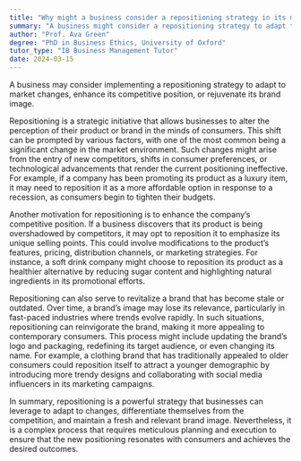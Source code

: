 ```yaml
---
title: "Why might a business consider a repositioning strategy in its marketing planning?"
summary: "A business might consider a repositioning strategy to adapt to market changes, improve its competitive position, or revitalise its brand image."
author: "Prof. Ava Green"
degree: "PhD in Business Ethics, University of Oxford"
tutor_type: "IB Business Management Tutor"
date: 2024-03-15
---
```


A business may consider implementing a repositioning strategy to adapt to market changes, enhance its competitive position, or rejuvenate its brand image.

Repositioning is a strategic initiative that allows businesses to alter the perception of their product or brand in the minds of consumers. This shift can be prompted by various factors, with one of the most common being a significant change in the market environment. Such changes might arise from the entry of new competitors, shifts in consumer preferences, or technological advancements that render the current positioning ineffective. For example, if a company has been promoting its product as a luxury item, it may need to reposition it as a more affordable option in response to a recession, as consumers begin to tighten their budgets.

Another motivation for repositioning is to enhance the company’s competitive position. If a business discovers that its product is being overshadowed by competitors, it may opt to reposition it to emphasize its unique selling points. This could involve modifications to the product’s features, pricing, distribution channels, or marketing strategies. For instance, a soft drink company might choose to reposition its product as a healthier alternative by reducing sugar content and highlighting natural ingredients in its promotional efforts.

Repositioning can also serve to revitalize a brand that has become stale or outdated. Over time, a brand’s image may lose its relevance, particularly in fast-paced industries where trends evolve rapidly. In such situations, repositioning can reinvigorate the brand, making it more appealing to contemporary consumers. This process might include updating the brand’s logo and packaging, redefining its target audience, or even changing its name. For example, a clothing brand that has traditionally appealed to older consumers could reposition itself to attract a younger demographic by introducing more trendy designs and collaborating with social media influencers in its marketing campaigns.

In summary, repositioning is a powerful strategy that businesses can leverage to adapt to changes, differentiate themselves from the competition, and maintain a fresh and relevant brand image. Nevertheless, it is a complex process that requires meticulous planning and execution to ensure that the new positioning resonates with consumers and achieves the desired outcomes.
    